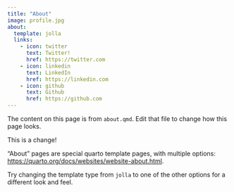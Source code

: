 ```yaml
---
title: "About"
image: profile.jpg
about:
  template: jolla
  links:
    - icon: twitter
      text: Twitter!
      href: https://twitter.com
    - icon: linkedin
      text: LinkedIn
      href: https://linkedin.com
    - icon: github
      text: Github
      href: https://github.com
---
```


The content on this page is from `about.qmd`. Edit that file to change how this page looks.

This is a change!

"About" pages are special quarto template pages, with multiple options: <https://quarto.org/docs/websites/website-about.html>.

Try changing the template type from `jolla` to one of the other options for a different look and feel.
